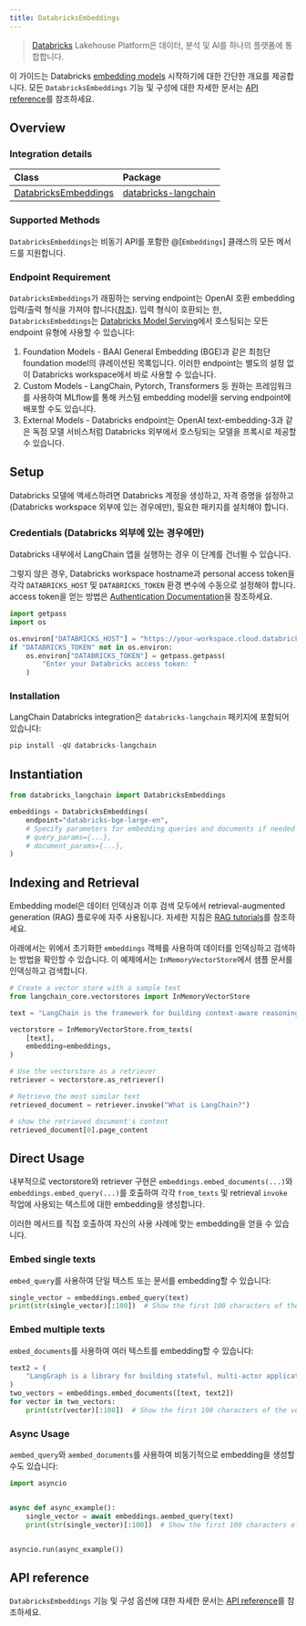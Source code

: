 ```yaml
---
title: DatabricksEmbeddings
---
```


> [Databricks](https://www.databricks.com/) Lakehouse Platform은 데이터, 분석 및 AI를 하나의 플랫폼에 통합합니다.

이 가이드는 Databricks [embedding models](/oss/integrations/text_embedding) 시작하기에 대한 간단한 개요를 제공합니다. 모든 `DatabricksEmbeddings` 기능 및 구성에 대한 자세한 문서는 [API reference](https://python.langchain.com/api_reference/community/embeddings/langchain_community.embeddings.databricks.DatabricksEmbeddings.html)를 참조하세요.

## Overview

### Integration details

| Class | Package |
| :--- | :--- |
| [DatabricksEmbeddings](https://python.langchain.com/api_reference/community/embeddings/langchain_community.embeddings.databricks.DatabricksEmbeddings.html) | [databricks-langchain](https://python.langchain.com/docs/integrations/providers/databricks/) |

### Supported Methods

`DatabricksEmbeddings`는 비동기 API를 포함한 @[`Embeddings`] 클래스의 모든 메서드를 지원합니다.

### Endpoint Requirement

`DatabricksEmbeddings`가 래핑하는 serving endpoint는 OpenAI 호환 embedding 입력/출력 형식을 가져야 합니다([참조](https://mlflow.org/docs/latest/llms/deployments/index.html#embeddings)). 입력 형식이 호환되는 한, `DatabricksEmbeddings`는 [Databricks Model Serving](https://docs.databricks.com/en/machine-learning/model-serving/index.html)에서 호스팅되는 모든 endpoint 유형에 사용할 수 있습니다:

1. Foundation Models - BAAI General Embedding (BGE)과 같은 최첨단 foundation model의 큐레이션된 목록입니다. 이러한 endpoint는 별도의 설정 없이 Databricks workspace에서 바로 사용할 수 있습니다.
2. Custom Models - LangChain, Pytorch, Transformers 등 원하는 프레임워크를 사용하여 MLflow를 통해 커스텀 embedding model을 serving endpoint에 배포할 수도 있습니다.
3. External Models - Databricks endpoint는 OpenAI text-embedding-3과 같은 독점 모델 서비스처럼 Databricks 외부에서 호스팅되는 모델을 프록시로 제공할 수 있습니다.

## Setup

Databricks 모델에 액세스하려면 Databricks 계정을 생성하고, 자격 증명을 설정하고(Databricks workspace 외부에 있는 경우에만), 필요한 패키지를 설치해야 합니다.

### Credentials (Databricks 외부에 있는 경우에만)

Databricks 내부에서 LangChain 앱을 실행하는 경우 이 단계를 건너뛸 수 있습니다.

그렇지 않은 경우, Databricks workspace hostname과 personal access token을 각각 `DATABRICKS_HOST` 및 `DATABRICKS_TOKEN` 환경 변수에 수동으로 설정해야 합니다. access token을 얻는 방법은 [Authentication Documentation](https://docs.databricks.com/en/dev-tools/auth/index.html#databricks-personal-access-tokens)을 참조하세요.

```python
import getpass
import os

os.environ["DATABRICKS_HOST"] = "https://your-workspace.cloud.databricks.com"
if "DATABRICKS_TOKEN" not in os.environ:
    os.environ["DATABRICKS_TOKEN"] = getpass.getpass(
        "Enter your Databricks access token: "
    )
```

### Installation

LangChain Databricks integration은 `databricks-langchain` 패키지에 포함되어 있습니다:

```python
pip install -qU databricks-langchain
```

## Instantiation

```python
from databricks_langchain import DatabricksEmbeddings

embeddings = DatabricksEmbeddings(
    endpoint="databricks-bge-large-en",
    # Specify parameters for embedding queries and documents if needed
    # query_params={...},
    # document_params={...},
)
```

## Indexing and Retrieval

Embedding model은 데이터 인덱싱과 이후 검색 모두에서 retrieval-augmented generation (RAG) 플로우에 자주 사용됩니다. 자세한 지침은 [RAG tutorials](/oss/langchain/rag)를 참조하세요.

아래에서는 위에서 초기화한 `embeddings` 객체를 사용하여 데이터를 인덱싱하고 검색하는 방법을 확인할 수 있습니다. 이 예제에서는 `InMemoryVectorStore`에서 샘플 문서를 인덱싱하고 검색합니다.

```python
# Create a vector store with a sample text
from langchain_core.vectorstores import InMemoryVectorStore

text = "LangChain is the framework for building context-aware reasoning applications"

vectorstore = InMemoryVectorStore.from_texts(
    [text],
    embedding=embeddings,
)

# Use the vectorstore as a retriever
retriever = vectorstore.as_retriever()

# Retrieve the most similar text
retrieved_document = retriever.invoke("What is LangChain?")

# show the retrieved document's content
retrieved_document[0].page_content
```

## Direct Usage

내부적으로 vectorstore와 retriever 구현은 `embeddings.embed_documents(...)`와 `embeddings.embed_query(...)`를 호출하여 각각 `from_texts` 및 retrieval `invoke` 작업에 사용되는 텍스트에 대한 embedding을 생성합니다.

이러한 메서드를 직접 호출하여 자신의 사용 사례에 맞는 embedding을 얻을 수 있습니다.

### Embed single texts

`embed_query`를 사용하여 단일 텍스트 또는 문서를 embedding할 수 있습니다:

```python
single_vector = embeddings.embed_query(text)
print(str(single_vector)[:100])  # Show the first 100 characters of the vector
```

### Embed multiple texts

`embed_documents`를 사용하여 여러 텍스트를 embedding할 수 있습니다:

```python
text2 = (
    "LangGraph is a library for building stateful, multi-actor applications with LLMs"
)
two_vectors = embeddings.embed_documents([text, text2])
for vector in two_vectors:
    print(str(vector)[:100])  # Show the first 100 characters of the vector
```

### Async Usage

`aembed_query`와 `aembed_documents`를 사용하여 비동기적으로 embedding을 생성할 수도 있습니다:

```python
import asyncio


async def async_example():
    single_vector = await embeddings.aembed_query(text)
    print(str(single_vector)[:100])  # Show the first 100 characters of the vector


asyncio.run(async_example())
```

## API reference

`DatabricksEmbeddings` 기능 및 구성 옵션에 대한 자세한 문서는 [API reference](https://python.langchain.com/api_reference/community/embeddings/langchain_community.embeddings.databricks.DatabricksEmbeddings.html)를 참조하세요.